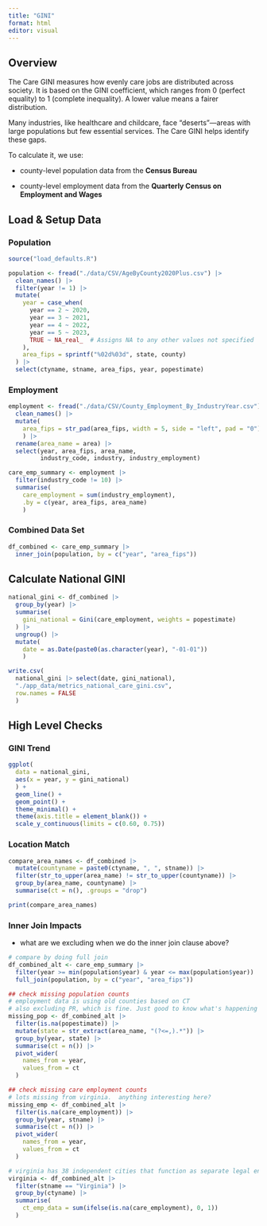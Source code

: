 ```yaml
---
title: "GINI"
format: html
editor: visual
---
```


## Overview

The Care GINI measures how evenly care jobs are distributed across society. It is based on the GINI coefficient, which ranges from 0 (perfect equality) to 1 (complete inequality). A lower value means a fairer distribution.

Many industries, like healthcare and childcare, face "deserts"—areas with large populations but few essential services. The Care GINI helps identify these gaps.

To calculate it, we use:

-   county-level population data from the **Census Bureau**

-   county-level employment data from the **Quarterly Census on Employment and Wages**

## Load & Setup Data

### Population

```r
source("load_defaults.R")

population <- fread("./data/CSV/AgeByCounty2020Plus.csv") |>
  clean_names() |> 
  filter(year != 1) |>
  mutate(
    year = case_when(
      year == 2 ~ 2020,
      year == 3 ~ 2021,
      year == 4 ~ 2022,
      year == 5 ~ 2023,
      TRUE ~ NA_real_  # Assigns NA to any other values not specified
    ), 
    area_fips = sprintf("%02d%03d", state, county)
  ) |>
  select(ctyname, stname, area_fips, year, popestimate)
```

### Employment

```r
employment <- fread("./data/CSV/County_Employment_By_IndustryYear.csv") |> 
  clean_names() |> 
  mutate(
    area_fips = str_pad(area_fips, width = 5, side = "left", pad = "0")
    ) |> 
  rename(area_name = area) |> 
  select(year, area_fips, area_name, 
         industry_code, industry, industry_employment)

care_emp_summary <- employment |> 
  filter(industry_code != 10) |>
  summarise(
    care_employment = sum(industry_employment), 
    .by = c(year, area_fips, area_name)
    ) 
```

### Combined Data Set

```r
df_combined <- care_emp_summary |>
  inner_join(population, by = c("year", "area_fips")) 
```

## Calculate National GINI

```r
national_gini <- df_combined |>
  group_by(year) |>
  summarise(
    gini_national = Gini(care_employment, weights = popestimate)
  ) |> 
  ungroup() |> 
  mutate(
    date = as.Date(paste0(as.character(year), "-01-01"))
    )

write.csv(
  national_gini |> select(date, gini_national), 
  "./app_data/metrics_national_care_gini.csv", 
  row.names = FALSE
  )
```

## High Level Checks

### GINI Trend

```r
ggplot(
  data = national_gini, 
  aes(x = year, y = gini_national)
  ) +
  geom_line() +
  geom_point() + 
  theme_minimal() +
  theme(axis.title = element_blank()) +
  scale_y_continuous(limits = c(0.60, 0.75))
```

### Location Match

```r
compare_area_names <- df_combined |> 
  mutate(countyname = paste0(ctyname, ", ", stname)) |> 
  filter(str_to_upper(area_name) != str_to_upper(countyname)) |> 
  group_by(area_name, countyname) |> 
  summarise(ct = n(), .groups = "drop")

print(compare_area_names)
```

### Inner Join Impacts

-   what are we excluding when we do the inner join clause above?

```r
# compare by doing full join
df_combined_alt <- care_emp_summary |>
  filter(year >= min(population$year) & year <= max(population$year)) |> 
  full_join(population, by = c("year", "area_fips"))

## check missing population counts 
# employment data is using old counties based on CT
# also excluding PR, which is fine. Just good to know what's happening
missing_pop <- df_combined_alt |> 
  filter(is.na(popestimate)) |> 
  mutate(state = str_extract(area_name, "(?<=,).*")) |> 
  group_by(year, state) |> 
  summarise(ct = n()) |> 
  pivot_wider(
    names_from = year, 
    values_from = ct
  )

## check missing care employment counts
# lots missing from virginia.  anything interesting here?
missing_emp <- df_combined_alt |> 
  filter(is.na(care_employment)) |> 
  group_by(year, stname) |> 
  summarise(ct = n()) |> 
  pivot_wider(
    names_from = year, 
    values_from = ct
  )

# virginia has 38 independent cities that function as separate legal entities.  There may be issues with how the employment data is calculated and how it lines up with population counts in this states
virginia <- df_combined_alt |> 
  filter(stname == "Virginia") |> 
  group_by(ctyname) |> 
  summarise(
    ct_emp_data = sum(ifelse(is.na(care_employment), 0, 1))
  )
```
